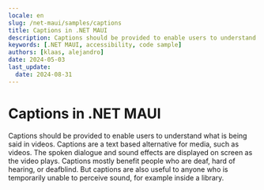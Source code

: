 ```yaml
---
locale: en
slug: /net-maui/samples/captions
title: Captions in .NET MAUI
description: Captions should be provided to enable users to understand what is being said in videos.
keywords: [.NET MAUI, accessibility, code sample]
authors: [klaas, alejandro]
date: 2024-05-03
last_update:
  date: 2024-08-31
---
```


# Captions in .NET MAUI

Captions should be provided to enable users to understand what is being said in videos. Captions are a text based alternative for media, such as videos. The spoken dialogue and sound effects are displayed on screen as the video plays. Captions mostly benefit people who are deaf, hard of hearing, or deafblind. But captions are also useful to anyone who is temporarily unable to perceive sound, for example inside a library.

<CodeSample id="media-captions" framework="net-maui" locale="en"/>
